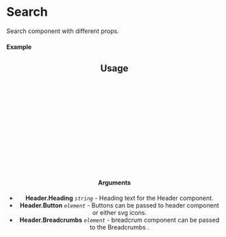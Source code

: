 
<Meta of={Header} title="Header" />

# Search

Search component with different props.

#### Example

<Canvas>
<Header/>
</Canvas>

## Usage

```ts
import { Header } from '@gloabal-regulatory-writing-consulting/gxt-components';;
 const Default = () => (
  <Header>
    <Header.Heading>Upload Documents</Header.Heading>
    <Header.Button>
      <Button variant="secondary" children="Add to Catalog" />
    </Header.Button>
    <Header.Button>
      <Button variant="secondary" children="Cancel" />
    </Header.Button>
    <Header.Breadcrumbs>Home {`  >  `} Upload Documents</Header.Breadcrumbs>
  </Header>
);
export default ExampleButton;
```

#### Arguments

- **Header.Heading** _`string`_ - Heading text for the Header component.
- **Header.Button** _`element`_ - Buttons can be passed to header component or either svg icons.
- **Header.Breadcrumbs** _`element`_ - breadcrum component can be passed to the Breadcrumbs .

